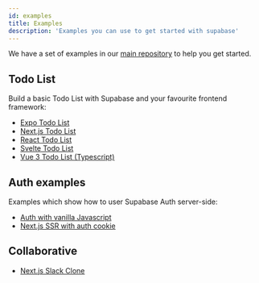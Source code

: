 ```yaml
---
id: examples
title: Examples
description: 'Examples you can use to get started with supabase'
---
```


We have a set of examples in our [main repository](https://github.com/supabase/supabase) to help you get started.


## Todo List 

Build a basic Todo List with Supabase and your favourite frontend framework:

- [Expo Todo List](https://github.com/supabase/supabase/tree/master/examples/expo-todo-list)
- [Next.js Todo List](https://github.com/supabase/supabase/tree/master/examples/nextjs-todo-list)
- [React Todo List](https://github.com/supabase/supabase/tree/master/examples/react-todo-list)
- [Svelte Todo List](https://github.com/supabase/supabase/tree/master/examples/sveltejs-todo-list)
- [Vue 3 Todo List (Typescript)](https://github.com/supabase/supabase/tree/master/examples/vue3-ts-todo-list)


## Auth examples 

Examples which show how to user Supabase Auth server-side:

- [Auth with vanilla Javascript](https://github.com/supabase/supabase/tree/master/examples/javascript-auth)
- [Next.js SSR with auth cookie](https://github.com/supabase/supabase/tree/master/examples/nextjs-with-supabase-auth)

## Collaborative

- [Next.js Slack Clone](https://github.com/supabase/supabase/tree/master/examples/nextjs-slack-clone)